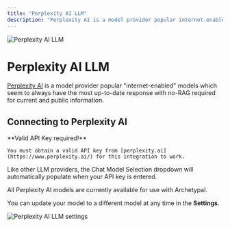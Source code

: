 ```yaml
---
title: "Perplexity AI LLM"
description: "Perplexity AI is a model provider popular internet-enabled models which seem to always have the most up-to-date response with no-RAG required for current and public information."
---
```



<Image
  src="/images/anythingllm-setup/llm-configuration/cloud/perplexity-ai/header-image.png"
  height={1080}
  width={1920}
  quality={100}
  alt="Perplexity AI LLM"
/>

# Perplexity AI LLM

[Perplexity AI](https://www.perplexity.ai/) is a model provider popular "internet-enabled" models which seem to always have the most up-to-date response with no-RAG required for current and public information.

## Connecting to Perplexity AI

<Callout type="info" emoji="️💡">
  **Valid API Key required!**

    You must obtain a valid API key from [perplexity.ai](https://www.perplexity.ai/) for this integration to work.

</Callout>

Like other LLM providers, the Chat Model Selection dropdown will automatically populate when your API key is entered.

All Perplexity AI models are currently available for use with Archetypal.

You can update your model to a different model at any time in the **Settings**.

<Image
  src="/images/anythingllm-setup/llm-configuration/cloud/perplexity-ai/perplexityai-llm.png"
  height={1080}
  width={1920}
  quality={100}
  alt="Perplexity AI LLM settings"
/>
